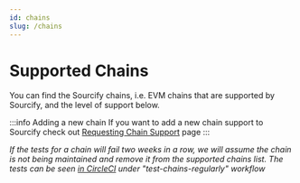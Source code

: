 ```yaml
---
id: chains
slug: /chains
---
```



# Supported Chains

You can find the Sourcify chains, i.e. EVM chains that are supported by Sourcify, and the level of support below.

:::info Adding a new chain
If you want to add a new chain support to Sourcify check out [Requesting Chain Support](/docs/chain-support) page
:::

_If the tests for a chain will fail two weeks in a row, we will assume the chain is not being maintained and remove it from the supported chains list. The tests can be seen [in CircleCI](https://app.circleci.com/pipelines/github/argotorg/sourcify?branch=master) under "test-chains-regularly" workflow_

<div>
  <Table />
</div>

